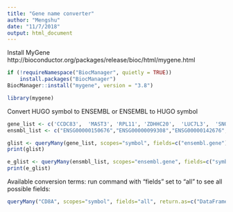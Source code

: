 ```yaml
---
title: "Gene name converter"
author: "Mengshu"
date: "11/7/2018"
output: html_document
---
```


Install MyGene
http://bioconductor.org/packages/release/bioc/html/mygene.html

```r
if (!requireNamespace("BiocManager", quietly = TRUE))
    install.packages("BiocManager")
BiocManager::install("mygene", version = "3.8")

library(mygene)
```

Convert HUGO symbol to ENSEMBL or ENSEMBL to HUGO symbol

```r
gene_list <- c('CCDC83',  'MAST3', 'RPL11', 'ZDHHC20',  'LUC7L3',  'SNORD49A',  'CTSH', 'ACOT8')
ensmbl_list <- c("ENSG00000150676","ENSG00000099308","ENSG00000142676","ENSG00000180776","ENSG00000108848","ENSG00000277370","ENSG00000103811","ENSG00000101473")

glist <- queryMany(gene_list, scopes="symbol", fields=c("ensembl.gene"), return.as=c("DataFrame"), species="human")
print(glist)

e_glist <- queryMany(ensmbl_list, scopes="ensembl.gene", fields=c("symbol"), return.as=c("DataFrame"), species="human")
print(e_glist)
```
Available conversion terms:
run command with "fields" set to "all" to see all possible fields:
```r
queryMany("CD8A", scopes="symbol", fields="all", return.as=c("DataFrame"), species="human")
```

